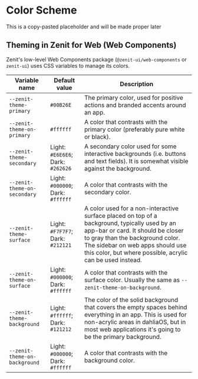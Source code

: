
<Meta title="Tokens/Colors" />

# Color Scheme
This is a copy-pasted placeholder and will be made proper later

<ColorPalette>
  <ColorItem
    title="theme.color.greyscale"
    subtitle="Some of the greys"
    colors={{ White: '#FFFFFF', Alabaster: '#F8F8F8', Concrete: '#F3F3F3' }}
  />
  <ColorItem 
    title="theme.color.primary" 
    subtitle="Coral" 
    colors={{ WildWatermelon: '#FF4785' }} 
  />
  <ColorItem 
    title="theme.color.secondary" 
    subtitle="Ocean" 
    colors={{ DodgerBlue: '#1EA7FD' }} 
  />
  <ColorItem
    title="theme.color.positive"
    subtitle="Green"
    colors={{
      Apple: 'rgba(102,191,60,1)',
      Apple80: 'rgba(102,191,60,.8)',
      Apple60: 'rgba(102,191,60,.6)',
      Apple30: 'rgba(102,191,60,.3)',
    }}
  />
</ColorPalette>

## Theming in Zenit for Web (Web Components)
Zenit's low-level Web Components package (`@zenit-ui/web-components` or `zenit-ui`) uses CSS variables to manage its colors.

| Variable name | Default value | Description |
| ------------- | ------------- | ----------- |
| `--zenit-theme-primary` | `#00B26E` | The primary color, used for positive actions and branded accents around an app. |
| `--zenit-theme-on-primary` | `#ffffff` | A color that contrasts with the primary color (preferably pure white or black). |
| `--zenit-theme-secondary` | Light: `#E6E6E6`; Dark: `#262626` | A secondary color used for some interactive backgrounds (i.e. buttons and text fields). It is somewhat visible against the background. |
| `--zenit-theme-on-secondary` | Light: `#000000`; Dark: `#ffffff` | A color that contrasts with the secondary color. |
| `--zenit-theme-surface` | Light: `#F7F7F7`; Dark: `#212121` | A color used for a non-interactive surface placed on top of a background, typically used by an app-bar or card. It should be closer to gray than the background color. The sidebar on web apps should use this color, but where possible, acrylic can be used instead. |
| `--zenit-theme-on-surface` | Light: `#000000`; Dark: `#ffffff` | A color that contrasts with the surface color. Usually the same as `--zenit-theme-on-background`. |
| `--zenit-theme-background` | Light: `#ffffff`; Dark: `#121212` | The color of the solid background that covers the empty spaces behind everything in an app. This is used for non-acrylic areas in dahliaOS, but in most web applications it's going to be the primary background. |
| `--zenit-theme-on-background` | Light: `#000000`; Dark: `#ffffff` | A color that contrasts with the background color. |